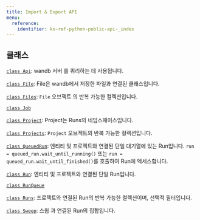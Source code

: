 ---
title: Import & Export API
menu:
  reference:
    identifier: ko-ref-python-public-api-_index
---

## 클래스

[`class Api`](./api): wandb 서버 를 쿼리하는 데 사용됩니다.

[`class File`](./file): File은 wandb에서 저장한 파일과 연결된 클래스입니다.

[`class Files`](./files): `File` 오브젝트 의 반복 가능한 컬렉션입니다.

[`class Job`](./job)

[`class Project`](./project): Project는 Runs의 네임스페이스입니다.

[`class Projects`](./projects): `Project` 오브젝트의 반복 가능한 컬렉션입니다.

[`class QueuedRun`](./queuedrun): 엔티티 및 프로젝트와 연결된 단일 대기열에 있는 Run입니다. `run = queued_run.wait_until_running()` 또는 `run = queued_run.wait_until_finished()`를 호출하여 Run에 엑세스합니다.

[`class Run`](./run): 엔티티 및 프로젝트와 연결된 단일 Run입니다.

[`class RunQueue`](./runqueue)

[`class Runs`](./runs): 프로젝트와 연결된 Run의 반복 가능한 컬렉션이며, 선택적 필터입니다.

[`class Sweep`](./sweep): 스윕 과 연결된 Run의 집합입니다.
